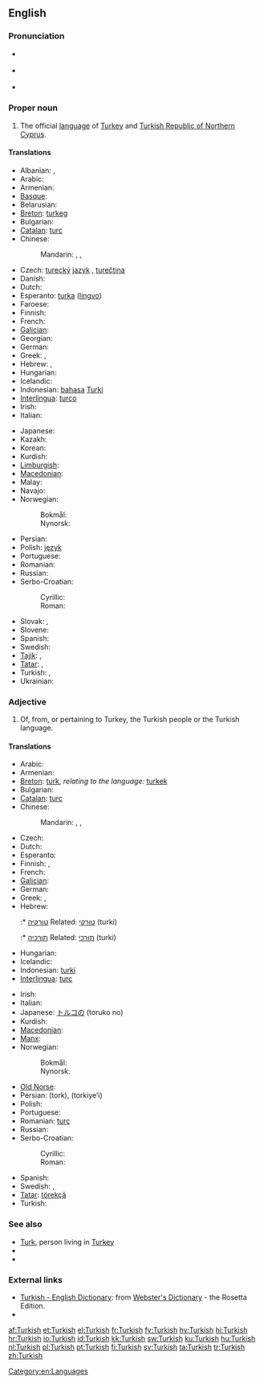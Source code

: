 {{interwiktionary|code=tr}}
==English==
{{wikipedia}}

===Pronunciation===
* {{a|UK}} {{IPA|/ˈtə.kɪʃ/}}
* {{a|US}} {{IPA|/ˈtɝ.kɪʃ/}}
* {{audio|En-us-Turkish.ogg|Audio (US)}}

===Proper noun===
{{en-proper noun}}

# The official [[language]] of [[Turkey]] and [[Turkish Republic of Northern Cyprus]].

====Translations====
{{trans-top|official language of Turkey and Turkish Republic of Northern Cyprus}}
* Albanian: {{t|sq|turkisht}}, {{t|sq|gjuha turke}}
* Arabic: {{t|ar|تركية|f|tr=turkiyya|alt=تُرْكِيَّة|sc=Arab}}
* Armenian: {{t+|hy|թուրքերեն|tr=t'urk'eren}}
* [[Basque]]: {{t|eu|turkiera|xs=Basque}}
* Belarusian: {{t|be|турэцкая|f|tr=turéckaja|sc=Cyrl}}
* [[Breton]]: [[turkeg]] {{m}}
* Bulgarian: {{t|bg|турски|m|tr=túrski|sc=Cyrl}}
* [[Catalan]]: [[turc]] {{m}}
* Chinese:
*: Mandarin: {{t|zh|土耳其語|sc=Hani}}, {{t|zh|土耳其语|tr=Tǔěrqíyǔ|sc=Hani}}, {{t|zh|土耳其文|tr=Tǔěrqíwén|sc=Hani}}
* Czech: [[turecký]] [[jazyk]] {{m}}, [[turečtina]] {{f}}
* Danish: {{t|da|tyrkisk|n}}
* Dutch: {{t+|nl|Turks|n}}
* Esperanto: [[turka]] ([[lingvo]])
* Faroese: {{t|fo|turkiskt|n}}
* Finnish: {{t+|fi|turkki}}
* French: {{t+|fr|turc|m}}
* [[Galician]]: {{t+|gl|turco|m|xs=Galician}}
* Georgian: {{t+|ka|თურქული|tr=turkuli|sc=Geor|xs=Georgian}}
* German: {{t+|de|Türkisch|n}}
* Greek: {{t|el|τουρκικά|n|p|tr=turkiká|sc=Grek}}, {{t|el|τούρκικα|n|p|sc=Grek}}
* Hebrew: {{t|he|טורקית|f|tr=turkít|sc=Hebr}}, {{t|he|תורכית|f|tr=turkít|sc=Hebr}}
* Hungarian: {{t+|hu|török}}
* Icelandic: {{t-|is|tyrkneska|f}}
* Indonesian: [[bahasa]] [[Turki]]
* [[Interlingua]]: [[turco]]
* Irish: {{t-|ga|Tuircis|xs=Irish}}
* Italian: {{t+|it|turco|m}}
{{trans-mid}}
* Japanese: {{t-|ja|トルコ語|tr=toruko-go}}
* Kazakh: {{t|kk|түрік тілі|tr=türik tili|sc=Cyrl}}
* Korean: {{t|ko|터키어|tr=Teoki-eo|sc=Kore}}
* Kurdish: {{t+|ku|tirkî|f}}
* [[Limburgish]]: {{t|li|Törksj|n|xs=Limburgish}}
* [[Macedonian]]: {{t-|mk|турски|m|tr=túrski}}
* Malay: {{t|ms|bahasa Turki}}
* Navajo: {{tø|nv|Tʼóok bizaad}}
* Norwegian:
*: Bokmål: {{t|nb|tyrkisk|m}}
*: Nynorsk: {{t|nn|tyrkisk|m}}
* Persian: {{t|fa|ترکی|tr=torki|sc=fa-Arab}}
* Polish: [[język]] {{t|pl|turecki|m}}
* Portuguese: {{t+|pt|turco|m}}
* Romanian: {{t-|ro|turcă|f}}
* Russian: {{t+|ru|турецкий|m|tr=turéckij}}
* Serbo-Croatian:
*: Cyrillic: {{t-|sh|турски|m|alt=ту̀рскӣ|sc=Cyrl}}
*: Roman: {{t-|sh|turski|m|alt=tùrskī}}
* Slovak: {{t|sk|turecký jazyk|m}}, {{t|sk|turečtina|f}}
* Slovene: {{t|sl|turški|m}}
* Spanish: {{t+|es|turco|m}}
* Swedish: {{t+|sv|turkiska}}
* [[Tajik]]: {{t|tg|туркӣ|tr=turkī|sc=Cyrl}}, {{t|tg|забони туркӣ|tr=zaboni turkī|sc=Cyrl}}
* [[Tatar]]: {{t|tt|төрек теле|tr=törek tele|sc=Cyrl}}, {{t|tt|төрекча|tr=törekçä|sc=Cyrl}}
* Turkish: {{t+|tr|Türkçe}}, {{t+|tr|Türk dili}}
* Ukrainian: {{t|uk|турецька|f|tr=turéc'ka|sc=Cyrl}}
{{trans-bottom}}

===Adjective===
{{en-adj|-}}

# Of, from, or pertaining to Turkey, the Turkish people or the Turkish language.

====Translations====
{{trans-top|of, from or pertaining to Turkey, the Turkish people or the Turkish language}}
* Arabic: {{t-|ar|تركي|alt=تُرْكِيّ|tr=túrkiy}}
* Armenian: {{t|hy|թուրքական|tr=t'urk'akan}}
* [[Breton]]: [[turk]], ''relating to the language:'' [[turkek]]
* Bulgarian: {{t-|bg|турски|m|p}}
* [[Catalan]]: [[turc]] {{m}}
* Chinese:
*: Mandarin: {{qualifier|of Turkey}} {{t|zh|土耳其|tr=Tǔěrqí de|alt=土耳其的|sc=Hani}}, {{qualifier|of the Turkish language}} {{t|zh|土耳其語|alt=土耳其語的|sc=Hani}}, {{t|zh|土耳其语|tr=Tǔěrqíyǔ de|alt=土耳其语的|sc=Hani}}
* Czech: {{t|cs|turecký}}
* Dutch: {{t+|nl|Turks|n}}
* Esperanto: {{t+|eo|turka|xs=Esperanto}}
* Finnish: {{t+|fi|turkkilainen}}, {{t+|fi|turkinkielinen}}
* French: {{t+|fr|turc|m}}
* [[Galician]]: {{t+|gl|turco|m|xs=Galician}}
* German: {{t+|de|türkisch}}
* Greek: {{t+|el|τούρκικος|sc=polytonic}}, {{t+|el|τουρκικός|m}}
* Hebrew:
*:* [[טורקיה]] Related: [[טורקי]] (turki) {{m}}
*:* [[תורכיה]] Related: [[תורכי]] (turki) {{m}}
* Hungarian: {{t+|hu|török}}
* Icelandic: {{t-|is|tyrkneskur}}
* Indonesian: [[turki]]
* [[Interlingua]]: [[turc]]
{{trans-mid}}
* Irish: {{t|ga|Turcach}}
* Italian: {{t+|it|turco|m}}
* Japanese: [[トルコの]] (toruko no)
* Kurdish: {{t+|ku|tirkî}}
* [[Macedonian]]: {{t-|mk|турски|m|tr=túrski}}
* [[Manx]]: {{t|gv|Turkagh}}
* Norwegian:
*: Bokmål: {{t|nb|tyrkisk}}
*: Nynorsk: {{t|nn|tyrkisk}}
* [[Old Norse]]: {{tø|non|tyrkneskr}}
* Persian: {{fa-Arab|[[ترک]]}} (tork), {{fa-Arab|[[ترکیه‏ای]]}} (torkiye’i)
* Polish: {{t+|pl|turecki|m}}
* Portuguese: {{t+|pt|turco|m}}
* Romanian: [[turc]] {{m}}
* Russian: {{t+|ru|турецкий|tr=turéckij}}
* Serbo-Croatian:
*: Cyrillic: {{t-|sh|турски|m|alt=ту̀рскӣ|sc=Cyrl}}
*: Roman: {{t-|sh|turski|m|alt=tùrskī}}
* Spanish: {{t+|es|turco|m}}
* Swedish: {{t+|sv|turkisk|c}}, {{t+|sv|turkiskt|n}}
* [[Tatar]]: [[törekçä]]
* Turkish: {{t+|tr|Türk}}
{{trans-bottom}}

===See also===
* [[Turk]], person living in [[Turkey]]
* {{langcat}}
* {{langlist}}

===External links===
* [http://www.websters-online-dictionary.org/definition/Turkish-english/ Turkish - English Dictionary]: from [http://www.websters-online-dictionary.org/ Webster's Dictionary] - the Rosetta Edition.
* {{ISO 639|link=Ethnologue|1code=tr|code=tur}}

[[Category:en:Languages]]

[[af:Turkish]]
[[et:Turkish]]
[[el:Turkish]]
[[fr:Turkish]]
[[fy:Turkish]]
[[hy:Turkish]]
[[hi:Turkish]]
[[hr:Turkish]]
[[io:Turkish]]
[[id:Turkish]]
[[kk:Turkish]]
[[sw:Turkish]]
[[ku:Turkish]]
[[hu:Turkish]]
[[nl:Turkish]]
[[pl:Turkish]]
[[pt:Turkish]]
[[fi:Turkish]]
[[sv:Turkish]]
[[ta:Turkish]]
[[tr:Turkish]]
[[zh:Turkish]]